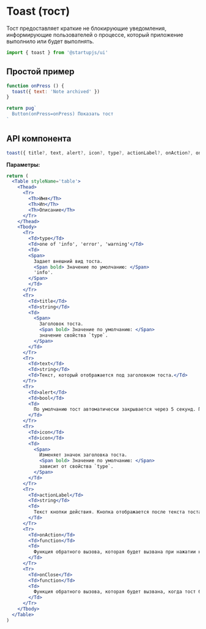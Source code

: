 
# Toast (тост)

Тост предоставляет краткие не блокирующие уведомления, информирующие пользователей о процессе, который приложение выполнило или будет выполнять.

```js
import { toast } from '@startupjs/ui'
```

## Простой пример

```jsx example
function onPress () {
  toast({ text: 'Note archived' })
}

return pug`
  Button(onPress=onPress) Показать тост
`
```

## API компонента

```js
toast({ title?, text, alert?, icon?, type?, actionLabel?, onAction?, onClose? })
```

**Параметры:**

```jsx pure-example noscroll
return (
  <Table styleName='table'>
    <Thead>
      <Tr>
        <Th>Имя</Th>
        <Th>Ип</Th>
        <Th>Описание</Th>
      </Tr>
    </Thead>
    <Tbody>
      <Tr>
        <Td>type</Td>
        <Td>one of 'info', 'error', 'warning'</Td>
        <Td>
        <Span>
          Задает внешний вид тоста.
          <Span bold> Значение по умолчанию: </Span>
          'info'.
        </Span>
        </Td>
      </Tr>
      <Tr>
        <Td>title</Td>
        <Td>string</Td>
        <Td>
          <Span>
            Заголовок тоста.
            <Span bold> Значение по умолчанию: </Span>
            значение свойства `type`.
          </Span>
        </Td>
      </Tr>
      <Tr>
        <Td>text</Td>
        <Td>string</Td>
        <Td>Текст, который отображается под заголовком тоста.</Td>
      </Tr>
      <Tr>
        <Td>alert</Td>
        <Td>bool</Td>
        <Td>
          По умолчанию тост автоматически закрывается через 5 секунд. Передайте значение `true`, чтобы отключить это поведение.
        </Td>
      </Tr>
      <Tr>
        <Td>icon</Td>
        <Td>icon</Td>
        <Td>
          <Span>
            Изменяет значок заголовка тоста.
            <Span bold> Значение по умолчанию: </Span>
            зависит от свойства `type`.
          </Span>
        </Td>
      </Tr>
      <Tr>
        <Td>actionLabel</Td>
        <Td>string</Td>
        <Td>
          Текст кнопки действия. Кнопка отображается после текста тоста.
        </Td>
      </Tr>
      <Tr>
        <Td>onAction</Td>
        <Td>function</Td>
        <Td>
          Функция обратного вызова, которая будет вызвана при нажатии на кнопку действия.
        </Td>
      </Tr>
      <Tr>
        <Td>onClose</Td>
        <Td>function</Td>
        <Td>
          Функция обратного вызова, которая будет вызвана, когда тост будет закрыт.
        </Td>
      </Tr>
    </Tbody>
  </Table>
)
```

